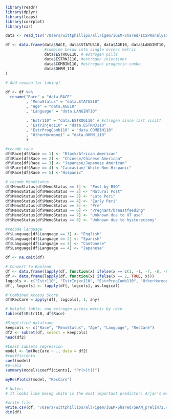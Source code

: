 ```r
library(readr)
library(dplyr)
library(leaps)
library(corrplot)
library(car)

data <- read_tsv('/Users/wittphillips/all/igem/iGEM-Shared/ICSPRanalysis/32961-0001-Data.tsv', show_col_types = FALSE)
```


```r
df <- data.frame(data$RACE, data$STATUS10, data$AGE10, data$LANGINT10, #general info
                 #combine below into single access metric
                 data$ESTROG110, # estrogen pills
                 data$ESTRNJ110, #estrogen injections
                 data$COMBIN110, #estrogen/ progestin combo
                 data$OHRM_110
)
                 
# Add reason for taking!

df <- df %>% 
  rename("Race" = "data.RACE"
         , "MenoStatus" = "data.STATUS10"
         , "Age" = "data.AGE10"
         , "Language" = "data.LANGINT10"
         
         , "Estr110" = "data.ESTROG110" # Estrogen since last visit?
         , "EstrInjec110" = "data.ESTRNJ110"
         , "EstrProgComb110" = "data.COMBIN110"
         , "OtherHormone1" = "data.OHRM_110"
         )
```

```r
#recode race
df$Race[df$Race == 1] <- "Black/African American"
df$Race[df$Race == 2] <- "Chinese/Chinese American"
df$Race[df$Race == 3] <- "Japanese/Japanese American"
df$Race[df$Race == 4] <-"Caucasian/ White Non-Hispanic"
df$Race[df$Race == 5] <-"Hispanic"

# recode MenoStatus
df$MenoStatus[df$MenoStatus == 1] <- "Post by BSO"
df$MenoStatus[df$MenoStatus == 2] <- "Natural Post"
df$MenoStatus[df$MenoStatus == 3] <- "Late Peri"
df$MenoStatus[df$MenoStatus == 4] <- "Early Peri"
df$MenoStatus[df$MenoStatus == 5] <- "Pre"
df$MenoStatus[df$MenoStatus == 6] <- "Pregnant/breastfeeding"
df$MenoStatus[df$MenoStatus == 7] <- "Unknown due to HT use"
df$MenoStatus[df$MenoStatus == 8] <- "Unknown due to hysterectomy"

#recode language
df$Language[df$Language == 1] <- "English"
df$Language[df$Language == 2] <- "Spanish"
df$Language[df$Language == 3] <- "Cantonese"
df$Language[df$Language == 4] <- "Japanese"

df <- na.omit(df)
```

```r
# Convert to Boolean
df <- data.frame(lapply(df, function(x) ifelse(x == c(1, -1, -7, -8, -9), FALSE, x)))
df <- data.frame(lapply(df, function(x) ifelse(x == 2, TRUE, x)))
logcols <- c("Estr110", "EstrInjec110", "EstrProgComb110", "OtherHormone1")
df[, logcols] <- lapply(df[, logcols], as.logical)

# Combined Access Score
df$RecCare = apply(df[, logcols], 1, any)

# Helpful table: one estrogen access metric by race.
table(df$Estr110, df$Race)
```
```r
#Simplified dataframe
keepcols <- c("Race", "MenoStatus", "Age", "Language", "RecCare")
df2 <- subset(df, select = keepcols)
head(df2)

#Least subsets regression
model <- lm(RecCare ~ ., data = df2)
#coefficients
coef(model)
#p-vals
summary(model)$coefficients[, "Pr(>|t|)"]

myResPlots2(model, "RecCare")

# Notes:
# It looks like being white is the most important predictor; Arjan's model should serve to clarify this and get predicted access score.
```


```r
#write file
write.csv(df, "/Users/wittphillips/all/igem/iGEM-Shared/SWAN_prelim72.csv")
dim(df)
```